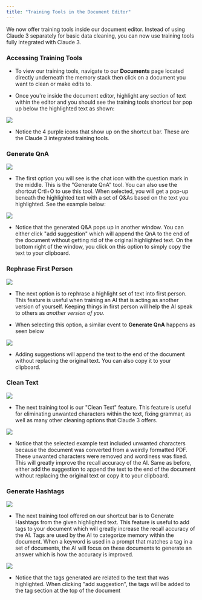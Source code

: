 ```yaml
---
title: "Training Tools in the Document Editor"
---
```


We now offer training tools inside our document editor. Instead of using Claude 3 separately for basic data cleaning, you can now use training tools fully integrated with Claude 3.

### Accessing Training Tools

* To view our training tools, navigate to our **Documents** page located directly underneath the memory stack then click on a document you want to clean or make edits to.

* Once you're inside the document editor, highlight any section of text within the editor and you should see the training tools shortcut bar pop up below the highlighted text as shown:&#x20;

![](image.png)

* Notice the 4 purple icons that show up on the shortcut bar. These are the Claude 3 integrated training tools. &#x20;

### Generate QnA

![](image.png)

[](https://app.gitbook.com/o/nbVBaUyixnBYw8JgeVIt/s/dbMN7r709l6jIY1z4OHN/training-your-ai/training-tools-in-the-document-editor#generate-qna)

* The first option you will see is the chat icon with the question mark in the middle. This is the "Generate QnA" tool. You can also use the shortcut Crtl+O to use this tool. When selected, you will get a pop-up beneath the highlighted text with a set of Q\&As based on the text you highlighted. See the example below:&#x20;

![](image.png)

* Notice that the generated Q\&A pops up in another window. You can either click "add suggestion" which will append the QnA to the end of the document without getting rid of the original highlighted text. On the bottom right of the window, you click on this option to simply copy the text to your clipboard.

### Rephrase First Person

![](image.png)

* The next option is to rephrase a highlight set of text into first person. This feature is useful when training an AI that is acting as another version of yourself. Keeping things in first person will help the AI speak to others as *another version of you.*

* When selecting this option, a similar event to **Generate QnA** happens as seen below

![](image.png)

* Adding suggestions will append the text to the end of the document without replacing the original text. You can also copy it to your clipboard.

### **Clean Text**

![](image.png)

* The next training tool is our "Clean Text" feature. This feature is useful for eliminating unwanted characters within the text, fixing grammar, as well as many other cleaning options that Claude 3 offers.

![](image.png)

* Notice that the selected example text included unwanted characters because the document was converted from a weirdly formatted PDF. These unwanted characters were removed and wordiness was fixed. This will greatly improve the recall accuracy of the AI. Same as before, either add the suggestion to append the text to the end of the document without replacing the original text or copy it to your clipboard.

### Generate Hashtags[](#generate-hashtags)

![](image.png)

* The next training tool offered on our shortcut bar is to Generate Hashtags from the given highlighted text. This feature is useful to add tags to your document which will greatly increase the recall accuracy of the AI. Tags are used by the AI to categorize memory within the document. When a keyword is used in a prompt that matches a tag in a set of documents, the AI will focus on these documents to generate an answer which is how the accuracy is improved.

![](image.png)

* Notice that the tags generated are related to the text that was highlighted. When clicking "add suggestion", the tags will be added to the tag section at the top of the document